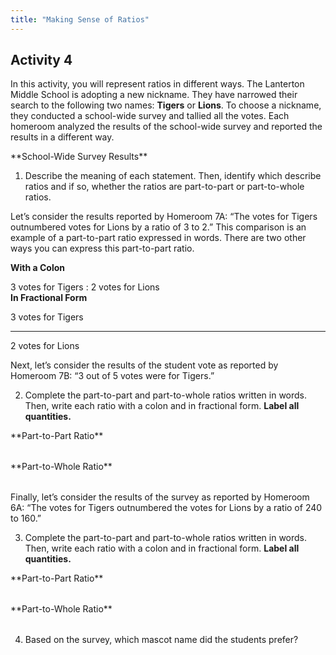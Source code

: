 ```yaml
---
title: "Making Sense of Ratios"
---
```


## Activity 4

In this activity, you will represent ratios in different ways.
<Scenario>
The Lanterton Middle School is adopting a new nickname. They have narrowed their search to the following two names: **Tigers** or **Lions**. To choose a nickname, they conducted a school-wide survey and tallied all the votes.
</Scenario>
Each homeroom analyzed the results of the school-wide survey and reported the results
in a different way.

<div style={{ textAlign: 'center' }}>**School-Wide Survey Results**</div>
<Table
    rows={[
        ['Homeroom 6A', 'Homeroom 6B'],
        ['The votes for Tigers outnumbered the votes for Lions by a ratio of 240 to 160.','There were 80 more votes for Tigers than Lions.'],
        ['Homeroom 7A', 'Homeroom 7B'],
        ['The votes for Tigers outnumbered votes for Lions by a ratio of 3 to 2.', '3 out of 5 votes were for Tigers.'] 
    ]}
    textAlign="center"
/>

1. Describe the meaning of each statement. Then, identify which describe ratios and if
so, whether the ratios are part-to-part or part-to-whole ratios.
<Scenario variant="workedExample">
Let’s consider the results reported by Homeroom 7A: “The votes for Tigers outnumbered votes for Lions by
a ratio of 3 to 2.”
This comparison is an example of a part-to-part ratio expressed in words. There are two other ways you can express this part-to-part ratio.

**With a Colon**<div></div>
3 votes for Tigers : 2 votes for Lions<div></div>
**In Fractional Form**
<div style={{ display: 'inline-block', textAlign: 'center', lineHeight: '1.2' }}>
  <span>3 votes for Tigers</span>
  <hr style={{ border: 'none', borderTop: '1px solid black', margin: '5px 0' }} />
  <span>2 votes for Lions</span>
</div>
</Scenario>

Next, let’s consider the results of the student vote as reported by
Homeroom 7B: “3 out of 5 votes were for Tigers.”

2. Complete the part-to-part and part-to-whole ratios written in words. Then, write each
ratio with a colon and in fractional form. **Label all quantities.**

<div style={{ textAlign: 'center' }}>**Part-to-Part Ratio**</div>

<Table textAlign={'center'} bordered={true}
  headers={['In Words', 'With a Colon', 'In Fractional Form']}
  rows={[
    ['(  ) votes for Tigers for every 2 votes for Lions', '', ''],
    ['2 votes for Lions for every (  ) votes for Tigers', '', '']
  ]}
/>

<div style={{ textAlign: 'center' }}>**Part-to-Whole Ratio**</div>

<Table textAlign={'center'} bordered={true}
  headers={['In Words', 'With a Colon', 'In Fractional Form']}
  rows={[
    ['3 out of 5 votes were for Tigers.', '', ''],
    ['(  ) out of 5 votes were for Lions.', '', '']
  ]}
/>

Finally, let’s consider the results of the survey as reported by Homeroom 6A: “The votes
for Tigers outnumbered the votes for Lions by a ratio of 240 to 160.”

3. Complete the part-to-part and part-to-whole ratios written in words. Then, write each
ratio with a colon and in fractional form. **Label all quantities.**

<div style={{ textAlign: 'center' }}>**Part-to-Part Ratio**</div>

<Table textAlign={'center'} bordered={true}
  headers={['In Words', 'With a Colon', 'In Fractional Form']}
  rows={[
    ['(  ) votes for Tigers,  (  ) votes for Lions', '', ''],
    ['(  ) votes for Lions,  (  ) votes for Tigers', '', '']
  ]}
/>

<div style={{ textAlign: 'center' }}>**Part-to-Whole Ratio**</div>

<Table textAlign={'center'} bordered={true} 
  headers={['In Words', 'With a Colon', 'In Fractional Form']}
  rows={[
    ['(  ) votes out of (  ) votes were for Tigers.', '', ''],
    ['(  ) votes out of (  ) votes were for Lions.', '', '']
  ]}
/>

4. Based on the survey, which mascot name did the students prefer?
<QuestionInputProps />